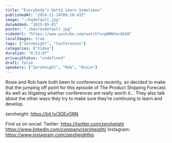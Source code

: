 ```yaml
---
title: "Everybody’s Gotta Learn Sometimes"
publishedAt: "2024-11-14T09:16:43Z"
image: "./hqdefault.jpg"
dateAdded: "2025-05-01"
poster: "./maxresdefault.jpg"
videoUrl: "https://www.youtube.com/watch?v=gNNNVoc8kG0"
localImages: true
tags: ["Zeroheight", "Conferences"]
categories: ["Video"]
duration: "0:53:07"
privacyStatus: "undefined"
draft: false
speakers: ["Zeroheight", "Rob", "Rosie"]
---
```


Rosie and Rob have both been to conferences recently, so decided to make that the jumping off point for this episode of The Product Shipping Forecast. As well as litigating whether conferences are really worth it... They also talk about the other ways they try to make sure they’re continuing to learn and develop.

zeroheight: https://bit.ly/3DEvORN

Find us on social:
Twitter: https://twitter.com/zeroheight
https://www.linkedin.com/company/zeroheight/
Instagram: https://www.instagram.com/zeroheighthq
